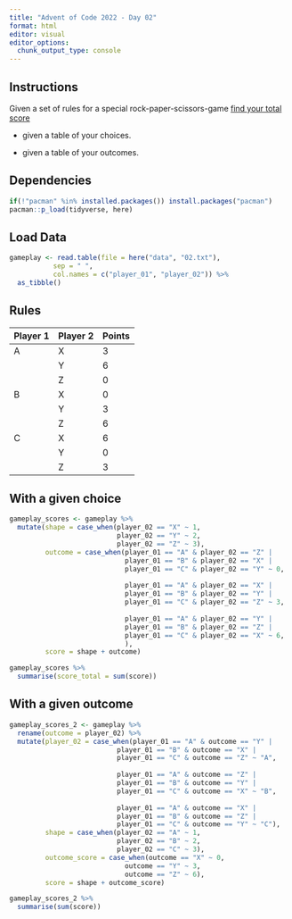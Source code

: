 ```yaml
---
title: "Advent of Code 2022 - Day 02"
format: html
editor: visual
editor_options: 
  chunk_output_type: console
---
```


## Instructions

Given a set of rules for a special rock-paper-scissors-game [find your total score](https://adventofcode.com/2022/day/2)

-   given a table of your choices.

```{=html}
<!-- -->
```
-   given a table of your outcomes.

## Dependencies

```r
if(!"pacman" %in% installed.packages()) install.packages("pacman")
pacman::p_load(tidyverse, here)
```

## Load Data

```r
gameplay <- read.table(file = here("data", "02.txt"),
           sep = " ",
           col.names = c("player_01", "player_02")) %>% 
  as_tibble()
```

## Rules

| Player 1 | Player 2 | Points |
|----------|----------|--------|
| A        | X        | 3      |
|          | Y        | 6      |
|          | Z        | 0      |
| B        | X        | 0      |
|          | Y        | 3      |
|          | Z        | 6      |
| C        | X        | 6      |
|          | Y        | 0      |
|          | Z        | 3      |

## With a given choice

```r
gameplay_scores <- gameplay %>% 
  mutate(shape = case_when(player_02 == "X" ~ 1,
                           player_02 == "Y" ~ 2,
                           player_02 == "Z" ~ 3),
         outcome = case_when(player_01 == "A" & player_02 == "Z" |
                             player_01 == "B" & player_02 == "X" |
                             player_01 == "C" & player_02 == "Y" ~ 0,
                           
                             player_01 == "A" & player_02 == "X" |
                             player_01 == "B" & player_02 == "Y" |
                             player_01 == "C" & player_02 == "Z" ~ 3,
                             
                             player_01 == "A" & player_02 == "Y" |
                             player_01 == "B" & player_02 == "Z" |
                             player_01 == "C" & player_02 == "X" ~ 6,
                             ),
         score = shape + outcome)

gameplay_scores %>% 
  summarise(score_total = sum(score))
```

## With a given outcome

```r
gameplay_scores_2 <- gameplay %>% 
  rename(outcome = player_02) %>% 
  mutate(player_02 = case_when(player_01 == "A" & outcome == "Y" |
                           player_01 == "B" & outcome == "X" |
                           player_01 == "C" & outcome == "Z" ~ "A",
                         
                           player_01 == "A" & outcome == "Z" |
                           player_01 == "B" & outcome == "Y" |
                           player_01 == "C" & outcome == "X" ~ "B",
                           
                           player_01 == "A" & outcome == "X" |
                           player_01 == "B" & outcome == "Z" |
                           player_01 == "C" & outcome == "Y" ~ "C"),
         shape = case_when(player_02 == "A" ~ 1,
                           player_02 == "B" ~ 2,
                           player_02 == "C" ~ 3),
         outcome_score = case_when(outcome == "X" ~ 0,
                             outcome == "Y" ~ 3,
                             outcome == "Z" ~ 6),
         score = shape + outcome_score)

gameplay_scores_2 %>% 
  summarise(sum(score))
```
